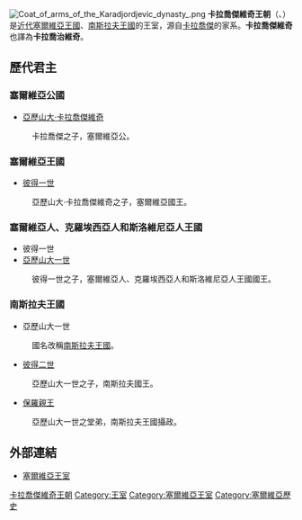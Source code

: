 [[File:Coat_of_arms_of_the_Karadjordjevic_dynasty_.png|thumb]]
'''卡拉喬傑維奇王朝'''（{{lang-sr|Карађорђевићи}}、{{lang-en|Karađorđević}}）是[[塞爾維亞王國_(近代)|近代塞爾維亞王國]]、[[南斯拉夫王國|南斯拉夫王國]]的王室，源自[[卡拉喬傑|卡拉喬傑]]的家系。'''卡拉喬傑維奇'''也譯為'''卡拉喬治維奇'''。

==歷代君主==
===塞爾維亞公國===
*[[亞歷山大·卡拉喬傑維奇|亞歷山大·卡拉喬傑維奇]]
:卡拉喬傑之子，塞爾維亞公。

===塞爾維亞王國===
*[[彼得一世_(塞爾維亞)|彼得一世]]
:亞歷山大·卡拉喬傑維奇之子，塞爾維亞國王。

===塞爾維亞人、克羅埃西亞人和斯洛維尼亞人王國===
*彼得一世
*[[亞歷山大一世_(南斯拉夫)|亞歷山大一世]]
:彼得一世之子，塞爾維亞人、克羅埃西亞人和斯洛維尼亞人王國國王。

===南斯拉夫王國===
*亞歷山大一世
:國名改稱[[南斯拉夫王國|南斯拉夫王國]]。
*[[彼得二世_(南斯拉夫)|彼得二世]]
:亞歷山大一世之子，南斯拉夫國王。
*[[保羅親王_(南斯拉夫)|保羅親王]]
:亞歷山大一世之堂弟，南斯拉夫王國攝政。

==外部連結==
*[http://www.royalfamily.org/ 塞爾維亞王室]{{Wayback|url=http://www.royalfamily.org/ |date=20160205071304 }}

{{歐洲各國王室|東歐}}
{{Authority control}}

{{DEFAULTSORT:Karadjordjevic}}
[[Category:卡拉喬傑維奇王朝|]]
[[Category:王室|Category:王室]]
[[Category:塞爾維亞王室|Category:塞爾維亞王室]]
[[Category:塞爾維亞歷史|Category:塞爾維亞歷史]]